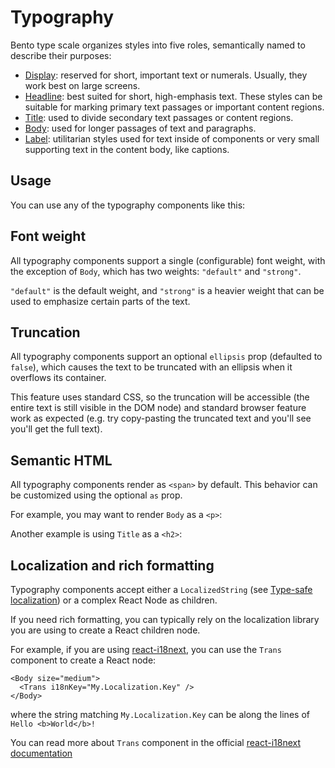 
# Typography

Bento type scale organizes styles into five roles, semantically named to describe their purposes:

- [Display](../components/Display): reserved for short, important text or numerals. Usually, they work best on large screens.
- [Headline](../components/Headline): best suited for short, high-emphasis text. These styles can be suitable for marking primary text passages or important content regions.
- [Title](../components/Title): used to divide secondary text passages or content regions.
- [Body](../components/Body): used for longer passages of text and paragraphs.
- [Label](../components/Label): utilitarian styles used for text inside of components or very small supporting text in the content body, like captions.

## Usage

You can use any of the typography components like this:

<Canvas path="Typography/All" />

## Font weight

All typography components support a single (configurable) font weight, with the exception of `Body`, which has two weights: `"default"` and `"strong"`.

`"default"` is the default weight, and `"strong"` is a heavier weight that can be used to emphasize certain parts of the text.

<Canvas path="Typography/BodyWeights" />

## Truncation

All typography components support an optional `ellipsis` prop (defaulted to `false`), which causes the text to be truncated with an ellipsis when it overflows its container.

<Canvas path="Typography/Ellipsis" />

This feature uses standard CSS, so the truncation will be accessible (the entire text is still visible in the DOM node) and standard browser feature work as expected (e.g. try copy-pasting the truncated text and you'll see you'll get the full text).

## Semantic HTML

All typography components render as `<span>` by default. This behavior can be customized using the optional `as` prop.

For example, you may want to render `Body` as a `<p>`:

<Canvas path="Typography/BodyP" />

Another example is using `Title` as a `<h2>`:

<Canvas path="Typography/TitleH2" />

## Localization and rich formatting

Typography components accept either a `LocalizedString` (see [Type-safe localization](../Advanced/strict-localization)) or a complex React Node as children.

If you need rich formatting, you can typically rely on the localization library you are using to create a React children node.

For example, if you are using [react-i18next](https://react.i18next.com/), you can use the `Trans` component to create a React node:

```tsx
<Body size="medium">
  <Trans i18nKey="My.Localization.Key" />
</Body>
```

where the string matching `My.Localization.Key` can be along the lines of `Hello <b>World</b>!`

You can read more about `Trans` component in the official [react-i18next documentation](https://react.i18next.com/latest/trans-component)
